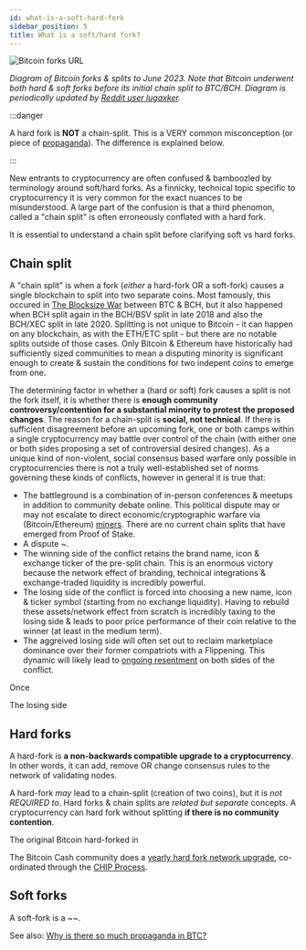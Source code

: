 ```yaml
---
id: what-is-a-soft-hard-fork
sidebar_position: 5
title: What is a soft/hard fork?
---
```




<img src={BitcoinForksUrl} alt="Bitcoin forks URL" />

_Diagram of Bitcoin forks & splits to June 2023. Note that Bitcoin underwent both hard & soft forks before its initial chain split to BTC/BCH. Diagram is periodically updated by [Reddit user lugaxker](https://www.reddit.com/user/lugaxker/submitted/)._

:::danger

A hard fork is **NOT** a chain-split. This is a VERY common misconception (or piece of [propaganda](/faqs/BCH-vs-BTC/why-is-there-so-much-propaganda-in-btc)). The difference is explained below.

:::

New entrants to cryptocurrency are often confused & bamboozled by terminology around soft/hard forks. As a finnicky, technical topic specific to cryptocurrency it is very common for the exact nuances to be misunderstood. A large part of the confusion is that a third phenomon, called a "chain split" is often erroneously conflated with a hard fork. 

It is essential to understand a chain split before clarifying soft vs hard forks.

## Chain split

A "chain split" is when a fork (_either_ a hard-fork OR a soft-fork) causes a single blockchain to split into two separate coins. Most famously, this occured in [The Blocksize War](/) between BTC & BCH, but it also happened when BCH split again in the BCH/BSV split in late 2018 and also the BCH/XEC split in late 2020. Splitting is not unique to Bitcoin - it can happen on any blockchain, as with the ETH/ETC split - but there are no notable splits outside of those cases. Only Bitcoin & Ethereum have historically had sufficiently sized communities to mean a disputing minority is significant enough to create & sustain the conditions for two indepent coins to emerge from one.

The determining factor in whether a (hard or soft) fork causes a split is not the fork itself, it is whether there is **enough community controversy/contention for a substantial minority to protest the proposed changes**. The reason for a chain-split is **social, not technical**. If there is sufficient disagreement before an upcoming fork, one or both camps within a single cryptocurrency may battle over control of the chain (with either one or both sides proposing a set of controversial desired changes). As a unique kind of non-violent, social consensus based warfare only possible in cryptocurrencies there is not a truly well-established set of norms governing these kinds of conflicts, however in general it is true that:

- The battleground is a combination of in-person conferences & meetups in addition to community debate online. This political dispute may or may not escalate to direct economic/cryptographic warfare via (Bitcoin/Ethereum) [miners](/faqs/BCH-vs-BTC/is-low-hashrate-a-problem). There are no current chain splits that have emerged from Proof of Stake.
- A dispute ~.
- The winning side of the conflict retains the brand name, icon & exchange ticker of the pre-split chain. This is an enormous victory because the network effect of branding, technical integrations & exchange-traded liquidity is incredibly powerful.
- The losing side of the conflict is forced into choosing a new name, icon & ticker symbol (starting from no exchange liquidity). Having to rebuild these assets/network effect from scratch is incredibly taxing to the losing side & leads to poor price performance of their coin relative to the winner (at least in the medium term).
- The aggreived losing side will often set out to reclaim marketplace dominance over their former compatriots with a Flippening. This dynamic will likely lead to [ongoing resentment](/faqs/BCH-vs-BTC/why-do-btc-coiners-have-such-a-specific-vendetta-against-bch) on both sides of the conflict.

Once 

The losing side 

## Hard forks

A hard-fork is **a non-backwards compatible upgrade to a cryptocurrency**. In other words, it can add, remove OR change consensus rules to the network of validating nodes.

A hard-fork *may* lead to a chain-split (creation of two coins), but it is *not REQUIRED to*. Hard forks & chain splits are *related but separate* concepts. A cryptocurrency can hard fork without splitting **if there is no community contention**.

The original Bitcoin hard-forked in 

The Bitcoin Cash community does a [yearly hard fork network upgrade](/), co-ordinated through the [CHIP Process](/faqs/Decentralisation/how-does-BCH-governance-work).

## Soft forks

A soft-fork is a ~~.



See also: [Why is there so much propaganda in BTC?](/faqs/BCH-vs-BTC/why-is-there-so-much-propaganda-in-btc)
